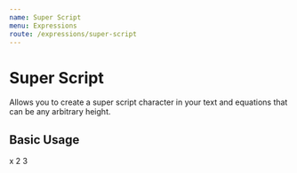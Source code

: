 ```yaml
---
name: Super Script
menu: Expressions
route: /expressions/super-script
---
```



# Super Script
Allows you to create a super script character in your text and equations that can be any arbitrary height.

## Basic Usage

<Playground>
  <span>
    <span>
      x
    </span>
    <SuperScript>
      2
      <SuperScript>
        3
      </SuperScript>
    </SuperScript>
  </span>
</Playground>

